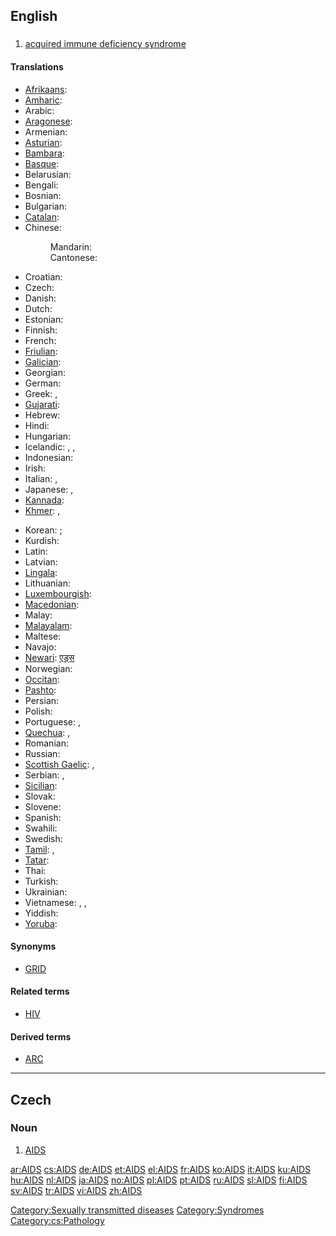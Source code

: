 {{also|aids}}
==English==
{{wikipedia}}

==={{acronym}}===
{{en-proper-noun}}

# {{disease}} [[acquired immune deficiency syndrome]]

====Translations====
{{trans-top|acquired immune deficiency syndrome}}
* [[Afrikaans]]: {{t|af|Vigs|xs=Afrikaans}}
* [[Amharic]]: {{t|am|ኤድስ|sc=Ethi|xs=Amharic}}
* Arabic: {{t|ar|متلازمة نقص المناعة المكتسبة|f|sc=Arab}}
* [[Aragonese]]: {{t-|an|SIDA|f|xs=Aragonese}}
* Armenian: {{t-|hy|ՁԻԱՀ|tr=JIAH|sc=Armn|xs=Armenian}}
* [[Asturian]]: {{t-|ast|SIDA|m|xs=Asturian}}
* [[Bambara]]: {{t-|bm|Sida|xs=Bambara}}
* [[Basque]]: {{t|eu|Hartutako Inmuno Eskasiaren Sindromea|xs=Basque}}
* Belarusian: {{t|be|СНІД|sc=Cyrl|xs=Belarusian}}
* Bengali: {{t|bn|এইডস|sc=Beng|xs=Bengali}}
* Bosnian: {{t-|bs|Sida}}
* Bulgarian: {{t|bg|СПИН|m|sc=Cyrl}}
* [[Catalan]]: {{t-|ca|Sida|f}}
* Chinese:
*: Mandarin: {{t-|cmn|艾滋病|tr=àizībìng|sc=Hani|xs=Mandarin}}
*: Cantonese: {{tø|yue|愛滋病|sc=Hani|xs=Cantonese}}
* Croatian: {{t|hr|Sindrom stečene imunodeficijencije|m}}
* Czech: {{t+|cs|AIDS}}
* Danish: {{t-|da|aids}}
* Dutch: {{t+|nl|aids|m}}
* Estonian: {{t+|et|AIDS}}
* Finnish: {{t+|fi|AIDS}}
* French: {{t+|fr|SIDA|m}}
* [[Friulian]]: {{tø|fur|AIDS}}
* [[Galician]]: {{t+|gl|SIDA|f|xs=Galician}}
* Georgian: {{t|ka|შიდსი|tr=šidsi|sc=Geor|xs=Georgian}}
* German: {{t+|de|AIDS}}
* Greek: {{t|el|σύνδρομο επίκτητης ανοσολογικής ανεπάρκειας|n|tr=síndromo epíktitis anosologikís anepárkias|sc=Grek}}, {{t+|el|AIDS|n}}
* [[Gujarati]]: {{t|gu|એડ્સ|sc=Gujr|xs=Gujarati}}
* Hebrew: {{t-|he|איידס|tr=eyds|sc=Hebr}}
* Hindi: {{t-|hi|एड्स|sc=Deva|xs=Hindi}}
* Hungarian: {{t+|hu|AIDS}}
* Icelandic: {{t+|is|alnæmi|n}}, {{t+|is|eyðni|f}}, {{t-|is|AIDS|n}}
* Indonesian: {{t-|id|AIDS|xs=Indonesian}}
* Irish: {{t|ga|SEIF|xs=Irish}}
* Italian: {{t+|it|SIDA|f}}, {{t+|it|AIDS}}
* Japanese: {{t-|ja|エイズ|tr=eidzu|sc=Jpan}}, {{t|ja|後天性免疫不全症候群|tr=[[こうてんせいめんえきふぜんしょうこうぐん]], kōtensei men’eki fuzen shōkōgun|sc=Jpan}}
* [[Kannada]]: {{t|kn|ಏಡ್ಸ್|sc=Knda|xs=Kannada}}
* [[Khmer]]: {{t+|km|អេដស៍|tr=ayd|sc=Khmr|xs=Khmer}}, {{t-|km|ស៊ីដា|tr=sīdā|sc=Khmr|xs=Khmer}}
{{trans-mid}}
* Korean: {{t+|ko|에이즈|tr=eijeu|sc=Hang}}; {{t-|ko|후천성면역결핍증|tr=hucheon-seong-myeon-yeok-gyeolpil-jeung|sc=Hang}}
* Kurdish: {{t+|ku|AIDS}}
* Latin: {{t|la|SCDI}}
* Latvian: {{t-|lv|AIDS|xs=Latvian}}
* [[Lingala]]: {{t-|ln|Sida|xs=Lingala}}
* Lithuanian: {{t-|lt|AIDS|xs=Lithuanian}}
* [[Luxembourgish]]: {{t|lb|Aids|xs=Luxembourgish}}
* [[Macedonian]]: {{t|mk|СИДА|sc=Cyrl|xs=Macedonian}}
* Malay: {{t-|ms|AIDS|xs=Malay}}
* [[Malayalam]]: {{t|ml|എയ്ഡ്സ്|sc=Mlym|xs=Malayalam}}
* Maltese: {{t-|mt|AIDS|xs=Maltese}}
* Navajo: {{tø|nv|naałniih yichʼą́ą́h naabaahígíí bąąh dahooʼaahgo}}
* [[Newari]]: [[एड्स]]
* Norwegian: {{t+|no|AIDS}}
* [[Occitan]]: {{t-|oc|SIDA|m|xs=Occitan}}
* [[Pashto]]: {{t|ps|اېډز|sc=ps-Arab|xs=Pashto}}
* Persian: {{t-|fa|ایدز|tr=eydz|sc=fa-Arab|xs=Persian}}
* Polish: {{t+|pl|AIDS|m}}
* Portuguese: {{t+|pt|SIDA|f}}, {{t|pt|síndrome da imunodeficiência adquirida|f}}
* [[Quechua]]: {{t|qu|UHCW|xs=Quechua}}, {{t|qu|unquy hark'aypa chaskisqa waqlliynin|xs=Quechua}}
* Romanian: {{t-|ro|SIDA|f}}
* Russian: {{t+|ru|СПИД|m|sc=Cyrl}}
* [[Scottish Gaelic]]: {{t-|gd|galar na seirg|m|xs=Scottish Gaelic}}, {{t|gd|Annlochd Inneamh Dìon-Slàinte|f|xs=Scottish Gaelic}}
* Serbian: {{t|sr|Сида|sc=Cyrl}}, {{t-|sr|SIDA}}
* [[Sicilian]]: {{t-|scn|AIDS|xs=Sicilian}}
* Slovak: {{t-|sk|aids}}
* Slovene: {{t-|sl|aids}}
* Spanish: {{t+|es|SIDA|m}}
* Swahili: {{t|sw|UKIMWI|xs=Swahili}}
* Swedish: {{t+|sv|aids}}
* [[Tamil]]: {{t|ta|வேட்டை நோய்|tr=vettai nOi|sc=Taml|xs=Tamil}}, {{t|ta|உடற்தேய்வு நோய்|tr=uDaRthEyvu nOi|sc=Taml|xs=Tamil}}
* [[Tatar]]: {{t|tt|AİDS|xs=Tatar}}
* Thai: {{t|th|เอดส์|tr=èt|sc=Thai|xs=Thai}}
* Turkish: {{t+|tr|AIDS}}
* Ukrainian: {{t|uk|СНІД|sc=Cyrl|xs=Ukrainian}}
* Vietnamese: {{t+|vi|AIDS|xs=Vietnamese}}, {{t|vi|SIĐA|xs=Vietnamese}}, {{t+|vi|SIDA|xs=Vietnamese}}
* Yiddish: {{t|yi|עידס|tr=eids|sc=Hebr|xs=Yiddish}}
* [[Yoruba]]: {{t-|yo|AIDS|xs=Yoruba}}
{{trans-bottom}}

====Synonyms====
* {{sense|obsolete}} [[GRID]]

====Related terms====
* [[HIV]]

====Derived terms====
* [[ARC]]

[[Category:Sexually transmitted diseases]]
[[Category:Syndromes]]

----

==Czech==

===Noun===
{{infl|cs|noun|g=m}}

# [[#English|AIDS]]

[[Category:cs:Pathology]]

[[ar:AIDS]]
[[cs:AIDS]]
[[de:AIDS]]
[[et:AIDS]]
[[el:AIDS]]
[[fr:AIDS]]
[[ko:AIDS]]
[[it:AIDS]]
[[ku:AIDS]]
[[hu:AIDS]]
[[nl:AIDS]]
[[ja:AIDS]]
[[no:AIDS]]
[[pl:AIDS]]
[[pt:AIDS]]
[[ru:AIDS]]
[[sl:AIDS]]
[[fi:AIDS]]
[[sv:AIDS]]
[[tr:AIDS]]
[[vi:AIDS]]
[[zh:AIDS]]